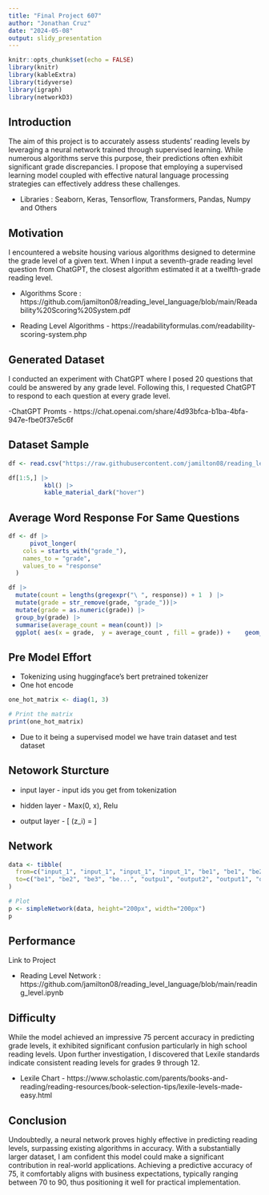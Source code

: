 ```yaml
---
title: "Final Project 607"
author: "Jonathan Cruz"
date: "2024-05-08"
output: slidy_presentation
---
```


```r
knitr::opts_chunk$set(echo = FALSE)
library(knitr)
library(kableExtra)
library(tidyverse)
library(igraph)
library(networkD3)
```

## Introduction

The aim of this project is to accurately assess students' reading levels by leveraging a neural network trained through supervised learning. While numerous algorithms serve this purpose, their predictions often exhibit significant grade discrepancies. I propose that employing a supervised learning model coupled with effective natural language processing strategies can effectively address these challenges.

- Libraries : Seaborn, Keras, Tensorflow, Transformers, Pandas, Numpy and Others

## Motivation

I encountered a website housing various algorithms designed to determine the grade level of a given text. When I input a seventh-grade reading level question from ChatGPT, the closest algorithm estimated it at a twelfth-grade reading level.

- Algorithms Score : https://github.com/jamilton08/reading_level_language/blob/main/Readability%20Scoring%20System.pdf

- Reading Level Algorithms - https://readabilityformulas.com/readability-scoring-system.php




## Generated Dataset

I conducted an experiment with ChatGPT where I posed 20 questions that could be answered by any grade level. Following this, I requested ChatGPT to respond to each question at every grade level.

-ChatGPT Promts - https://chat.openai.com/share/4d93bfca-b1ba-4bfa-947e-fbe0f37e5c6f


  
## Dataset Sample
```r
df <- read.csv("https://raw.githubusercontent.com/jamilton08/reading_level_language/main/grade_level_dataset%20-%20Sheet1.csv")

df[1:5,] |>
          kbl() |>
          kable_material_dark("hover")

```

## Average Word Response For Same Questions

```r
df <- df |>
      pivot_longer(
    cols = starts_with("grade_"), 
    names_to = "grade", 
    values_to = "response"
  )

df |>
  mutate(count = lengths(gregexpr("\ ", response)) + 1  ) |>
  mutate(grade = str_remove(grade, "grade_"))|> 
  mutate(grade = as.numeric(grade)) |>
  group_by(grade) |>
  summarise(average_count = mean(count)) |>
  ggplot( aes(x = grade,  y = average_count , fill = grade)) +    geom_bar(stat="identity") + theme(legend.position="none")

```




## Pre Model Effort

- Tokenizing using huggingface's bert pretrained tokenizer
- One hot encode

```r
one_hot_matrix <- diag(1, 3)

# Print the matrix
print(one_hot_matrix)
```
- Due to it being a supervised model we have train dataset and test dataset

## Netowork Sturcture
- input layer - input ids you get from tokenization 

- hidden layer - Max(0, x), Relu

- output layer - \[ \text{softmax}(z_i) = \frac{e^{z_i}}{\sum_{j=1}^{K} e^{z_j}} \] 

## Network

```r
data <- tibble(
  from=c("input_1", "input_1", "input_1", "input_1", "be1", "be1", "be2", "be2", "be3", "be3", "be...", "be...", "be..."),
  to=c("be1", "be2", "be3", "be...", "outpu1", "output2", "output1", "output3", "output2", "output4", "output1", "output3", "output4")
)

# Plot
p <- simpleNetwork(data, height="200px", width="200px")
p
```

## Performance

Link to Project

- Reading Level Network : https://github.com/jamilton08/reading_level_language/blob/main/reading_level.ipynb

## Difficulty

While the model achieved an impressive 75 percent accuracy in predicting grade levels, it exhibited significant confusion particularly in high school reading levels. Upon further investigation, I discovered that Lexile standards indicate consistent reading levels for grades 9 through 12.

- Lexile Chart - https://www.scholastic.com/parents/books-and-reading/reading-resources/book-selection-tips/lexile-levels-made-easy.html

## Conclusion 

Undoubtedly, a neural network proves highly effective in predicting reading levels, surpassing existing algorithms in accuracy. With a substantially larger dataset, I am confident this model could make a significant contribution in real-world applications. Achieving a predictive accuracy of 75, it comfortably aligns with business expectations, typically ranging between 70 to 90, thus positioning it well for practical implementation. 


